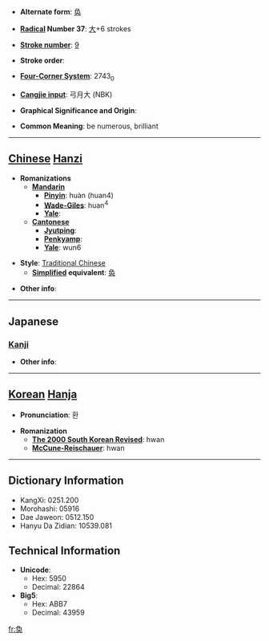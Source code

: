 * '''Alternate form''': [[奂]]

* '''[[Wiktionary:Chinese radical index| Radical]] Number 37''': [[Wiktionary:Chinese radical index 大|大]]+6 strokes

* '''[[Wiktionary:Chinese total strokes index|Stroke number]]''': [[Wiktionary:Chinese total strokes index 9|9]]

* '''Stroke order''': 

* '''[[Wiktionary:Chinese four corner index|Four-Corner System]]''': 2743<sub>0</sub>

* '''[[Wiktionary:Chinese Cangjie index|Cangjie input]]''': 弓月大 (NBK)

* '''Graphical Significance and Origin''': 

* '''Common Meaning''': be numerous, brilliant

----

== [[Chinese]] [[Hanzi]] ==

* '''Romanizations'''
** '''[[Mandarin]]'''
*** '''[[Pinyin]]''': huàn (huan4)
*** '''[[Wade-Giles]]''': huan<sup>4</sup>
*** '''[[Yale]]''': 
** '''[[Cantonese]]'''
*** '''[[Jyutping]]''':
*** '''[[Penkyamp]]''': 
*** '''[[Yale]]''': wun6

* '''Style''': [[Traditional Chinese]] 
** '''[[Simplified Chinese|Simplified]] equivalent''': [[奂]]

* '''Other info''': 

----

==Japanese==
===[[Kanji]]===
{{kanji|on readings=[[かん]] (kan)
|kun readings=[[とりかえる]] (torikaeru), [[おおきい]] (ookii), [[さかん]] (sakan)
}}

* '''Other info''':  

----

== [[Korean]] [[Hanja]] ==

* '''Pronunciation''': 환

* '''Romanization'''
** '''[[The 2000 South Korean Revised Romanization|The 2000 South Korean Revised]]''': hwan
** '''[[McCune-Reischauer]]''': hwan

----

== Dictionary Information ==

* KangXi: 0251.200
* Morohashi: 05916
* Dae Jaweon: 0512.150
* Hanyu Da Zidian: 10539.081

== Technical Information ==

* '''Unicode''':
** Hex: 5950
** Decimal: 22864
* '''Big5''':
** Hex: ABB7
** Decimal: 43959

[[fr:奐]]